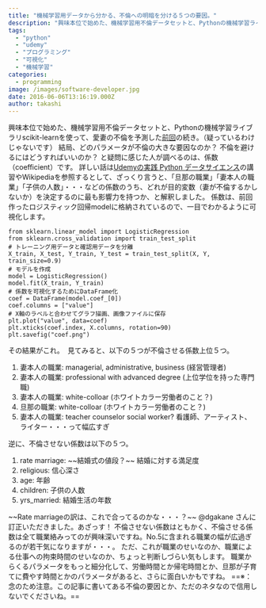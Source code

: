 ```yaml
---
title: "機械学習用データから分かる、不倫への明暗を分ける５つの要因。"
description: "興味本位で始めた、機械学習用不倫データセットと、Pythonの機械学習ライブラリscikit-learnを使って、愛妻の不倫を予測した前回の続き。（疑っているわ..."
tags:
  - "python"
  - "udemy"
  - "プログラミング"
  - "可視化"
  - "機械学習"
categories:
  - programming
image: /images/software-developer.jpg
date: 2016-06-06T13:16:19.000Z
author: takashi
---
```



興味本位で始めた、機械学習用不倫データセットと、Pythonの機械学習ライブラリscikit-learnを使って、愛妻の不倫を予測した<a href="http://blog.rinka-blossom.com/bu-lun-detasetutowoji-jie-xue-xi-siteqi-nishi-yong-sitatokoro-sonojie-guo-ha/">前回</a>の続き。（疑っているわけじゃないです）
結局、どのパラメータが不倫の大きな要因なのか？ 不倫を避けるにはどうすればいいのか？
と疑問に感じた人が調べるのは、係数（coefficient）です。
詳しい話は<a href="https://www.udemy.com/python-jp/learn/v4/overview">Udemyの実践 Python データサイエンス</a>の講習やWikipediaを参照するとして、ざっくり言うと、「旦那の職業」「妻本人の職業」「子供の人数」・・・などの係数のうち、どれが目的変数（妻が不倫するかしないか）を決定するのに最も影響力を持つか、と解釈しました。
係数は、前回作ったロジスティック回帰modelに格納されているので、一目でわかるように可視化します。
<pre><code class="python">from sklearn.linear_model import LogisticRegression
from sklearn.cross_validation import train_test_split
# トレーニング用データと確認用データを分離
X_train, X_test, Y_train, Y_test = train_test_split(X, Y, train_size=0.9)
# モデルを作成
model = LogisticRegression()
model.fit(X_train, Y_train)
# 係数を可視化するためにDataFrame化
coef = DataFrame(model.coef_[0])
coef.columns = ["value"]
# X軸のラベルと合わせてグラフ描画、画像ファイルに保存
plt.plot("value", data=coef)
plt.xticks(coef.index, X.columns, rotation=90)
plt.savefig("coef.png")
</code></pre>
その結果がこれ。
<img src="https://farm8.staticflickr.com/7601/27496647135_f8df872757_z_d.jpg" alt="" />
見てみると、以下の５つが不倫させる係数上位５つ。
<ol>
<li>妻本人の職業: managerial, administrative, business (経営管理者)</li>
<li>妻本人の職業: professional with advanced degree (上位学位を持った専門職)</li>
<li>妻本人の職業: white-colloar (ホワイトカラー労働者のこと？)</li>
<li>旦那の職業: white-colloar (ホワイトカラー労働者のこと？)</li>
<li>妻本人の職業: teacher counselor social worker? 看護師、アーティスト、ライター・・・って幅広すぎ</li>
</ol>
逆に、不倫させない係数は以下の５つ。
<ol>
<li>rate marriage: ~~結婚式の値段？~~ 結婚に対する満足度</li>
<li>religious: 信心深さ</li>
<li>age: 年齢</li>
<li>children: 子供の人数</li>
<li>yrs_married: 結婚生活の年数</li>
</ol>
~~Rate marriageの訳は、これで合ってるのかな・・・？~~ @dgakane さんに訂正いただきました。あざっす！
不倫させない係数はともかく、不倫させる係数は全て職業絡みってのが興味深いですね。No.5に含まれる職業の幅が広過ぎるのが若干気になりますが・・・。
ただ、これが職業のせいなのか、職業による仕事への拘束時間のせいなのか、ちょっと判断しづらい気もします。
職業からくるパラメータをもっと細分化して、労働時間とか帰宅時間とか、旦那が子育てに費やす時間とかのパラメータがあると、さらに面白いかもですね。
==※：念のため注意。この記事に書いてある不倫の要因とか、ただのネタなので信用しないでくださいね。==
